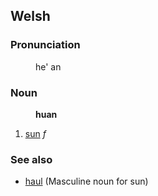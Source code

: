 == Welsh ==

=== Pronunciation ===
:he' an

=== Noun ===
:'''huan'''
# [[sun]] ''f''

=== See also ===
*[[haul]] (Masculine noun for sun)